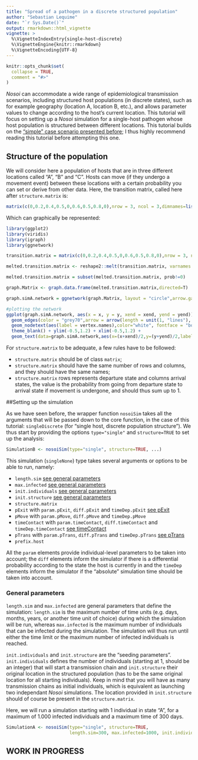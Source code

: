 ```yaml
---
title: "Spread of a pathogen in a discrete structured population"
author: "Sebastian Lequime"
date: "`r Sys.Date()`"
output: rmarkdown::html_vignette
vignette: >
  %\VignetteIndexEntry{single-host-discrete}
  %\VignetteEngine{knitr::rmarkdown}
  %\VignetteEncoding{UTF-8}
---
```


```r
knitr::opts_chunk$set(
  collapse = TRUE,
  comment = "#>"
)
```

*Nosoi* can accommodate a wide range of epidemiological transmission scenarios, including structured host populations (in discrete states), such as for example geography (location A, location B, etc.), and allows parameter values to change according to the host's current location. This tutorial will focus on setting up a *Nosoi* simulation for a single-host pathogen whose host population is structured between different locations. This tutorial builds on the ["simple" case scenario presented before](single-host-none.html); I thus highly recommend reading this tutorial before attempting this one.

## Structure of the population

We will consider here a population of hosts that are in three different locations called "A", "B" and "C". Hosts can move (if they undergo a movement event) between these locations with a certain probability you can set or derive from other data. Here, the transition matrix, called here after `structure.matrix` is:
```r
matrix(c(0,0.2,0.4,0.5,0,0.6,0.5,0.8,0),nrow = 3, ncol = 3,dimnames=list(c("A","B","C"),c("A","B","C")))
```

Which can graphically be represented:

```r
library(ggplot2)
library(viridis)
library(igraph)
library(ggnetwork)

transition.matrix = matrix(c(0,0.2,0.4,0.5,0,0.6,0.5,0.8,0),nrow = 3, ncol = 3,dimnames=list(c("A","B","C"),c("A","B","C")))

melted.transition.matrix <- reshape2::melt(transition.matrix, varnames = c("from","to"),value.name="prob", as.is = TRUE) #melting the matrix go get from -> to in one line with probability

melted.transition.matrix = subset(melted.transition.matrix, prob!=0)

graph.Matrix <- graph.data.frame(melted.transition.matrix,directed=T)

graph.simA.network = ggnetwork(graph.Matrix, layout = "circle",arrow.gap=0.18) #using ggnetwork to provide the layout

#plotting the network
ggplot(graph.simA.network, aes(x = x, y = y, xend = xend, yend = yend)) +
  geom_edges(color = "grey70",arrow = arrow(length = unit(1, "lines"), type = "closed"),curvature = 0.2) + geom_nodes(aes(color =vertex.names) , size = 30) +
  geom_nodetext(aes(label = vertex.names),color="white", fontface = "bold",size=15) + scale_color_viridis(guide=FALSE,discrete=TRUE) +
  theme_blank() + ylim(-0.5,1.2) + xlim(-0.5,1.2) +
  geom_text(data=graph.simA.network,aes(x=(x+xend)/2,y=(y+yend)/2,label = prob,color=vertex.names), size = 6)
```

For `structure.matrix` to be adequate, a few rules have to be followed:

- `structure.matrix` should be of class `matrix`;
- `structure.matrix` should have the same number of rows and columns, and they should have the same names;
- `structure.matrix` rows represents departure state and columns arrival states, the value is the probability from going from departure state to arrival state if movement is undergone, and should thus sum up to 1.

##Setting up the simulation

As we have seen before, the wrapper function `nosoiSim` takes all the arguments that will be passed down to the core function, in the case of this tutorial: `singleDiscrete` (for "single host, discrete population structure"). We thus start by providing the options `type="single"` and `structure=TRUE` to set up the analysis:

```r
SimulationB <- nosoiSim(type="single", structure=TRUE, ...)
```

This simulation (`singleNone`) type takes several arguments or options to be able to run, namely:

- `length.sim` [see general parameters](single-host-none.html#general-parameters) 
- `max.infected`  [see general parameters](single-host-none.html#general-parameters) 
- `init.individuals`  [see general parameters](single-host-none.html#general-parameters) 
- `init.structure`  [see general parameters](single-host-none.html#general-parameters) 
- `structure.matrix`
- `pExit` with `param.pExit`, `diff.pExit` and `timeDep.pExit` [see pExit](single-host-none.html#pexit-param-pexit-and-timedep-pexit) 
- `pMove` with `param.pMove`, `diff.pMove` and `timeDep.pMove`
- `timeContact` with `param.timeContact`, `diff.timeContact` and `timeDep.timeContact` [see timeContact](single-host-none.html#timecontact-param-timecontact-and-timedep-timecontact)
- `pTrans` with `param.pTrans`, `diff.pTrans` and `timeDep.pTrans` [see pTrans](single-host-none.html#ptrans-param-ptrans-and-timedep-ptrans)
- `prefix.host`

All the `param` elements provide individual-level parameters to be taken into account; the `diff` elements inform the simulator if there is a differential probability according to the state the host is currently in and the `timeDep` elements inform the simulator if the "absolute" simulation time should be taken into account.

### General parameters

`length.sim` and `max.infected` are general parameters that define the simulation: `length.sim` is the maximum number of time units (e.g. days, months, years, or another time unit of choice) during which the simulation will be run, whereas `max.infected` is the maximum number of individuals that can be infected during the simulation. The simulation will thus run until either the time limit or the maximum number of infected individuals is reached.

`init.individuals` and `init.structure` are the "seeding parameters". `init.individuals` defines the number of individuals (starting at 1, should be an integer) that will start a transmission chain and `init.structure` their original location in the structured population (has to be the same original location for all starting individuals). Keep in mind that you will have as many transmission chains as initial individuals, which is equivalent as launching two independant *Nosoi* simulations. The location provided in `init.structure` should of course be present in the `structure.matrix`.

Here, we will run a simulation starting with 1 individual in state "A", for a maximum of 1.000 infected individuals and a maximum time of 300 days.

```r
SimulationA <- nosoiSim(type="single", structure=TRUE,
                        length.sim=300, max.infected=1000, init.individuals=1, init.structure="A", ...)
```

## WORK IN PROGRESS




